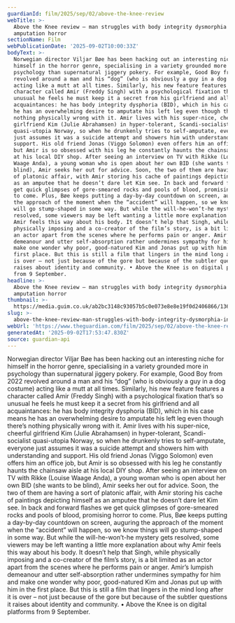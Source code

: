 ```yaml
---
guardianId: film/2025/sep/02/above-the-knee-review
webTitle: >-
  Above the Knee review – man struggles with body integrity dysmorphia in gory
  amputation horror
sectionName: Film
webPublicationDate: '2025-09-02T10:00:33Z'
bodyText: >-
  Norwegian director Viljar Bøe has been hacking out an interesting niche for
  himself in the horror genre, specialising in a variety grounded more in
  psychology than supernatural jiggery pokery. For example, Good Boy from 2022
  revolved around a man and his “dog” (who is obviously a guy in a dog costume)
  acting like a mutt at all times. Similarly, his new feature features a
  character called Amir (Freddy Singh) with a psychological fixation that’s so
  unusual he feels he must keep it a secret from his girlfriend and all
  acquaintances: he has body integrity dysphoria (BID), which in his case means
  he has an overwhelming desire to amputate his left leg even though there’s
  nothing physically wrong with it. Amir lives with his super-nice, cheerful
  girlfriend Kim (Julie Abrahamsen) in hyper-tolerant, Scandi-socialist
  quasi-utopia Norway, so when he drunkenly tries to self-amputate, everyone
  just assumes it was a suicide attempt and showers him with understanding and
  support. His old friend Jonas (Viggo Solomon) even offers him an office job,
  but Amir is so obsessed with his leg he constantly haunts the chainsaw aisle
  at his local DIY shop. After seeing an interview on TV with Rikke (Louise
  Waage Anda), a young woman who is open about her own BID (she wants to be
  blind), Amir seeks her out for advice. Soon, the two of them are having a sort
  of platonic affair, with Amir storing his cache of paintings depicting himself
  as an amputee that he doesn’t dare let Kim see. In back and forward flashes we
  get quick glimpses of gore-smeared rocks and pools of blood, promising horror
  to come. Plus, Bøe keeps putting a day-by-day countdown on screen, auguring
  the approach of the moment when the “accident” will happen, so we know things
  will go stump-shaped in some way. But while the will-he-won’t-he mystery gets
  resolved, some viewers may be left wanting a little more explanation about why
  Amir feels this way about his body. It doesn’t help that Singh, while
  physically imposing and a co-creator of the film’s story, is a bit limited as
  an actor apart from the scenes where he performs pain or anger. Amir’s lumpish
  demeanour and utter self-absorption rather undermines sympathy for him and
  make one wonder why poor, good-natured Kim and Jonas put up with him in the
  first place. But this is still a film that lingers in the mind long after it
  is over – not just because of the gore but because of the subtler questions it
  raises about identity and community. • Above the Knee is on digital platforms
  from 9 September.
headline: >-
  Above the Knee review – man struggles with body integrity dysmorphia in gory
  amputation horror
thumbnail: >-
  https://media.guim.co.uk/ab2bc3148c93057b5c0e073e8e8e19f0d2406866/136_0_1047_838/500.jpg
slug: >-
  above-the-knee-review-man-struggles-with-body-integrity-dysmorphia-in-gory-amputation-horror
webUrl: 'https://www.theguardian.com/film/2025/sep/02/above-the-knee-review'
generatedAt: '2025-09-02T17:53:47.830Z'
source: guardian-api
---
```

Norwegian director Viljar Bøe has been hacking out an interesting niche for himself in the horror genre, specialising in a variety grounded more in psychology than supernatural jiggery pokery. For example, Good Boy from 2022 revolved around a man and his “dog” (who is obviously a guy in a dog costume) acting like a mutt at all times. Similarly, his new feature features a character called Amir (Freddy Singh) with a psychological fixation that’s so unusual he feels he must keep it a secret from his girlfriend and all acquaintances: he has body integrity dysphoria (BID), which in his case means he has an overwhelming desire to amputate his left leg even though there’s nothing physically wrong with it. Amir lives with his super-nice, cheerful girlfriend Kim (Julie Abrahamsen) in hyper-tolerant, Scandi-socialist quasi-utopia Norway, so when he drunkenly tries to self-amputate, everyone just assumes it was a suicide attempt and showers him with understanding and support. His old friend Jonas (Viggo Solomon) even offers him an office job, but Amir is so obsessed with his leg he constantly haunts the chainsaw aisle at his local DIY shop. After seeing an interview on TV with Rikke (Louise Waage Anda), a young woman who is open about her own BID (she wants to be blind), Amir seeks her out for advice. Soon, the two of them are having a sort of platonic affair, with Amir storing his cache of paintings depicting himself as an amputee that he doesn’t dare let Kim see. In back and forward flashes we get quick glimpses of gore-smeared rocks and pools of blood, promising horror to come. Plus, Bøe keeps putting a day-by-day countdown on screen, auguring the approach of the moment when the “accident” will happen, so we know things will go stump-shaped in some way. But while the will-he-won’t-he mystery gets resolved, some viewers may be left wanting a little more explanation about why Amir feels this way about his body. It doesn’t help that Singh, while physically imposing and a co-creator of the film’s story, is a bit limited as an actor apart from the scenes where he performs pain or anger. Amir’s lumpish demeanour and utter self-absorption rather undermines sympathy for him and make one wonder why poor, good-natured Kim and Jonas put up with him in the first place. But this is still a film that lingers in the mind long after it is over – not just because of the gore but because of the subtler questions it raises about identity and community. • Above the Knee is on digital platforms from 9 September.
